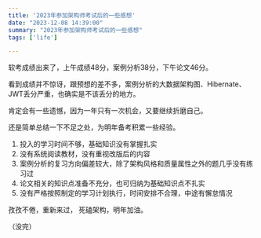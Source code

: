 ```yaml
---
title: '2023年参加架构师考试后的一些感想'
date: "2023-12-08 14:39:00"
summary: "2023年参加架构师考试后的一些感想"
tags: ['life']

---
```


软考成绩出来了，上午成绩48分，案例分析38分，下午论文46分。

看到成绩并不惊讶，跟预想的差不多，案例分析的大数据架构图、Hibernate、JWT丢分严重，也确实是不该丢分的地方。

肯定会有一些遗憾，因为一年只有一次机会，又要继续折磨自己。

还是简单总结一下不足之处，为明年备考积累一些经验。

1. 投入的学习时间不够，基础知识没有掌握扎实
2. 没有系统阅读教材，没有重视改版后的内容
3. 案例分析的复习方向偏差较大，除了架构风格和质量属性之外的题几乎没有练习过
4. 论文相关的知识点准备不充分，也可归纳为基础知识点不扎实
5. 没有严格按照制定的学习计划执行，时间安排不合理，中途有懈怠情况

孜孜不倦，重新来过，
死磕架构，明年加油。

（没完）

